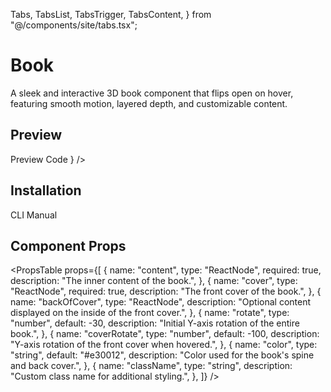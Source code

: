   Tabs,
  TabsList,
  TabsTrigger,
  TabsContent,
} from "@/components/site/tabs.tsx";


# Book

A sleek and interactive 3D book component that flips open on hover, featuring smooth motion, layered depth, and customizable content.

## Preview

<Tabs defaultValue="preview" className="">
  <TabsList>
    <TabsTrigger value="preview">Preview</TabsTrigger>
    <TabsTrigger value="code">Code</TabsTrigger>
  </TabsList>
  <TabsContent value="preview">
    <ComponentRenderer component={<BookPreview />} />
  </TabsContent>
  <TabsContent value="code">
    <CodeBlock filePath="src/app/docs/book/book-preview.tsx" />
  </TabsContent>
</Tabs>

## Installation

<Tabs defaultValue="cli" className="">
  <TabsList>
    <TabsTrigger value="cli">CLI</TabsTrigger>
    <TabsTrigger value="manual">Manual</TabsTrigger>
  </TabsList>
  <TabsContent value="cli">
    <Cli command={`add "https://berlix.vercel.app/registry/book.json"`} />
  </TabsContent>

  <TabsContent value="manual">
    <CodeBlock filePath="src/components/core/book.tsx" />
  </TabsContent>
</Tabs>

## Component Props

<PropsTable
  props={[
    {
      name: "content",
      type: "ReactNode",
      required: true,
      description: "The inner content of the book.",
    },
    {
      name: "cover",
      type: "ReactNode",
      required: true,
      description: "The front cover of the book.",
    },
    {
      name: "backOfCover",
      type: "ReactNode",
      description:
        "Optional content displayed on the inside of the front cover.",
    },
    {
      name: "rotate",
      type: "number",
      default: -30,
      description: "Initial Y-axis rotation of the entire book.",
    },
    {
      name: "coverRotate",
      type: "number",
      default: -100,
      description: "Y-axis rotation of the front cover when hovered.",
    },
    {
      name: "color",
      type: "string",
      default: "#e30012",
      description: "Color used for the book's spine and back cover.",
    },
    {
      name: "className",
      type: "string",
      description: "Custom class name for additional styling.",
    },
  ]}
/>
